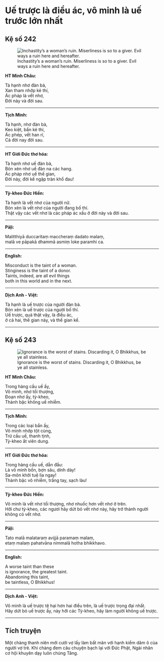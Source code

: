 # Uế trược là điều ác, vô minh là uế trước lớn nhất {- #vo-minh-la-ue-truoc-lon-nhat}

## Kệ số 242 {- #ke-so-242}

![Inchastity’s a woman’s ruin. Miserliness is so to a giver. Evil ways a ruin here and hereafter.](images/kinh-phap-cu-ke-so-242-dhammapada-verse-242.jpg){fig-align="center" .lightbox}

**HT Minh Châu:**

Tà hạnh nhơ đàn bà,  
Xan tham nhớp kẻ thí,  
Ác pháp là vết nhơ,  
Ðời này và đời sau.  

<hr class="divider">

**Tịch Minh:**

Tà hạnh, nhơ đàn bà,  
Keo kiệt, bẩn kẻ thí,  
Ác phép, vết han rỉ,  
Cả đời nay đời sau.  

<hr class="divider">

**HT Giới Đức thơ hóa:**

Tà hạnh nhơ uế đàn bà,  
Bỏn xẻn nhơ uế đàn na các hang.  
Ác pháp nhơ uế thế gian,  
Ðời này, đời kế ngập tràn khổ đau!  

<hr class="divider">

**Tỳ-kheo Đức Hiền:**

Tà hạnh là vết nhơ của người nữ.  
Bỏn xẻn là vết nhơ của người đang bố thí.  
Thật vậy các vết nhơ là các pháp ác xấu ở đời này và đời sau.  

<hr class="divider">

**Pāḷi:**

Malitthiyā duccaritaṃ maccheraṃ dadato malaṃ,  
malā ve pāpakā dhammā asmiṃ loke paramhi ca.  

<hr class="divider">

**English:**

Misconduct is the taint of a woman.  
Stinginess is the taint of a donor.  
Taints, indeed, are all evil things  
both in this world and in the next.   

<hr class="divider">

**Dịch Anh - Việt:**

Tà hạnh là uế trược của người đàn bà.  
Bỏn xẻn là uế trược của người bố thí.  
Uế trược, quả thật vậy, là điều ác,  
ở cả hai, thế gian này, và thế gian kế.  

<hr class="divider">

## Kệ số 243 {- #ke-so-243}

![Ignorance is the worst of stains. Discarding it, O Bhikkhus, be ye all stainless.](images/kinh-phap-cu-ke-so-243-dhammapada-verse-243.jpg){fig-align="center" .lightbox}

**HT Minh Châu:**

Trong hàng cầu uế ấy,  
Vô minh, nhơ tối thượng,  
Ðoạn nhơ ấy, tỳ-kheo,  
Thành bậc không uế nhiễm.  

<hr class="divider">

**Tịch Minh:**

Trong các loại bẩn ấy,  
Vô minh nhớp tột cùng,  
Trừ cấu uế, thanh tịnh,  
Tỳ-kheo ắt viên dung.  

<hr class="divider">

**HT Giới Đức thơ hóa:**

Trong hàng cấu uế, dẫn đầu:  
Là vô minh bổn, bợn sâu, dính dày!  
Sa-môn khởi tuệ lìa ngay!  
Thành bậc vô nhiễm, trắng tay, sạch làu!  

<hr class="divider">

**Tỳ-kheo Đức Hiền:**

Vô minh là vết nhơ tối thượng, nhơ nhuốc hơn vết nhơ ở trên.  
Hỡi chư tỳ-kheo, các ngươi hãy dứt bỏ vết nhơ này, hãy trở thành người không có vết nhơ.  

<hr class="divider">

**Pāḷi:**

Tato malā malataraṃ avijjā paramaṃ malaṃ,  
etaṃ malaṃ pahatvāna nimmalā hotha bhikkhavo.  

<hr class="divider">

**English:**

A worse taint than these  
is ignorance, the greatest taint.  
Abandoning this taint,  
be taintless, O Bhikkhus!  

<hr class="divider">

**Dịch Anh - Việt:**

Vô minh là uế trược tệ hại hơn hai điều trên, là uế trược trọng đại nhất.  
Hãy dứt bỏ uế trược ấy, này hỡi các Tỳ-kheo, hãy làm người không uế trược.  

<hr class="divider">

## Tích truyện {- #tich-truyen}

Một chàng thanh niên mới cưới vợ lấy làm bất mãn với hạnh kiểm dâm ô của người vợ trẻ. Khi chàng đem câu chuyện bạch lại với Ðức Phật, Ngài nhân cơ hội khuyên dạy luôn chúng Tăng.
